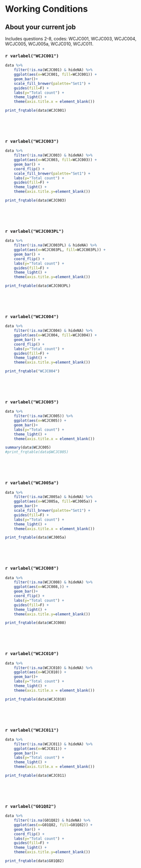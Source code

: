 # Working Conditions 

## About your current job

Includes questions 2-8, codes: WCJC001, WCJC003, WCJC004, WCJC005, WCJ005a, WCJC010, WCJC011. 


### `r varlabel("WCJC001")`

```r
data %>% 
    filter(!is.na(WCJC001) & hideNA) %>% 
    ggplot(aes(x=WCJC001, fill=WCJC001)) + 
    geom_bar()+ 
    scale_fill_brewer(palette="Set1") +
    guides(fill=F) +
    labs(y="Total count") +
    theme_light() +
    theme(axis.title.x = element_blank())
```


```r

print_frqtable(data$WCJC001) 
```
<p>&nbsp;</p>
<p>&nbsp;</p>


### `r varlabel("WCJC003")`

```r
data %>% 
    filter(!is.na(WCJC003) & hideNA) %>% 
    ggplot(aes(x=WCJC003, fill=WCJC003)) + 
    geom_bar() + 
    coord_flip() + 
    scale_fill_brewer(palette="Set1") +
    labs(y="Total count") +
    guides(fill=F) +
    theme_light() +
    theme(axis.title.y=element_blank())
```

```r

print_frqtable(data$WCJC003) 
```
<p>&nbsp;</p>
<p>&nbsp;</p>

### `r varlabel("WCJC003PL")`

```r
data %>% 
    filter(!is.na(WCJC003PL) & hideNA) %>% 
    ggplot(aes(x=WCJC003PL, fill=WCJC003PL)) + 
    geom_bar() + 
    coord_flip() + 
    labs(y="Total count") +
    guides(fill=F) +
    theme_light() +
    theme(axis.title.y=element_blank())
```

```r

print_frqtable(data$WCJC003PL) 
```
<p>&nbsp;</p>
<p>&nbsp;</p>


### `r varlabel("WCJC004")`
```r
data %>% 
    filter(!is.na(WCJC004) & hideNA) %>% 
    ggplot(aes(x=WCJC004, fill=WCJC004)) + 
    geom_bar() + 
    coord_flip() + 
    labs(y="Total count") +
    guides(fill=F) +
    theme_light() +
    theme(axis.title.y=element_blank())
```

```r
print_frqtable("WCJC004")
```
<p>&nbsp;</p>
<p>&nbsp;</p>


### `r varlabel("WCJC005")`

```r
data %>% 
    filter(!is.na(WCJC005)) %>% 
    ggplot(aes(x=WCJC005)) + 
    geom_bar()+ 
    labs(y="Total count") +
    theme_light() +
    theme(axis.title.x = element_blank())

```

```r
summary(data$WCJC005)
#print_frqtable(data$WCJC005) 
```
<p>&nbsp;</p>
<p>&nbsp;</p>


### `r varlabel("WCJ005a")`

```r
data %>% 
    filter(!is.na(WCJ005a) & hideNA) %>% 
    ggplot(aes(x=WCJ005a, fill=WCJ005a)) + 
    geom_bar()+ 
    scale_fill_brewer(palette="Set1") +
    guides(fill=F) +
    labs(y="Total count") +
    theme_light() +
    theme(axis.title.x = element_blank())
```

```r
print_frqtable(data$WCJ005a) 
```
<p>&nbsp;</p>
<p>&nbsp;</p>


### `r varlabel("WCJC008")`

```r
data %>% 
    filter(!is.na(WCJC008) & hideNA) %>% 
    ggplot(aes(x=WCJC008,)) + 
    geom_bar()+ 
    coord_flip() + 
    labs(y="Total count") +
    guides(fill=F) +
    theme_light() +
    theme(axis.title.y=element_blank())
```

```r
print_frqtable(data$WCJC008) 
```
<p>&nbsp;</p>
<p>&nbsp;</p>



### `r varlabel("WCJC010")`

```r
data %>% 
    filter(!is.na(WCJC010) & hideNA) %>% 
    ggplot(aes(x=WCJC010)) + 
    geom_bar()+ 
    labs(y="Total count") +
    theme_light() +
    theme(axis.title.x = element_blank())
```

```r
print_frqtable(data$WCJC010) 
```
<p>&nbsp;</p>
<p>&nbsp;</p>



### `r varlabel("WCJC011")`

```r
data %>% 
    filter(!is.na(WCJC011) & hideNA) %>% 
    ggplot(aes(x=WCJC011)) + 
    geom_bar()+ 
    labs(y="Total count") +
    theme_light() +
    theme(axis.title.x = element_blank())
```

```r
print_frqtable(data$WCJC011)
```
<p>&nbsp;</p>
<p>&nbsp;</p>


### `r varlabel("G01Q82")`

```r
data %>% 
    filter(!is.na(G01Q82) & hideNA) %>% 
    ggplot(aes(x=G01Q82, fill=G01Q82)) + 
    geom_bar() + 
    coord_flip() + 
    labs(y="Total count") +
    guides(fill=F) +
    theme_light() +
    theme(axis.title.y=element_blank())
```

```r
print_frqtable(data$G01Q82)
```
<p>&nbsp;</p>
<p>&nbsp;</p>



